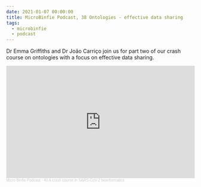 ```yaml
---
date: 2021-01-07 00:00:00
title: MicroBinfie Podcast, 38 Ontologies - effective data sharing
tags:
  - microbinfie
  - podcast
---
```

Dr Emma Griffiths and Dr João Carriço join us for part two of our
crash course on ontologies with a focus on effective data sharing.

<iframe width="100%" height="300" scrolling="no" frameborder="no" allow="autoplay" src="https://w.soundcloud.com/player/?url=https%3A//api.soundcloud.com/tracks/910380709&color=%23ff5500&auto_play=false&hide_related=false&show_comments=true&show_user=true&show_reposts=false&show_teaser=true&visual=true"></iframe><div style="font-size: 10px; color: #cccccc;line-break: anywhere;word-break: normal;overflow: hidden;white-space: nowrap;text-overflow: ellipsis; font-family: Interstate,Lucida Grande,Lucida Sans Unicode,Lucida Sans,Garuda,Verdana,Tahoma,sans-serif;font-weight: 100;"><a href="https://soundcloud.com/microbinfie" title="Micro Binfie Podcast" target="_blank" style="color: #cccccc; text-decoration: none;">Micro Binfie Podcast</a> · <a href="https://soundcloud.com/microbinfie/40-a-crash-course-in-sars-cov-2-bioinformatics" title="38 Ontologies - effective data sharing" target="_blank" style="color: #cccccc; text-decoration: none;">40 A crash course in SARS-CoV-2 bioinformatics</a></div>
